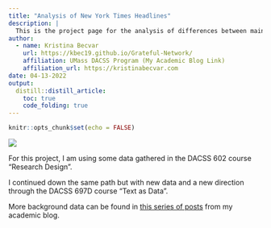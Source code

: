 ```yaml
---
title: "Analysis of New York Times Headlines"
description: |
  This is the project page for the analysis of differences between main and print headlines for New York Times articles published surrounding the U.S. withdrawal of the military in Afghanistan.
author:
  - name: Kristina Becvar
    url: https://kbec19.github.io/Grateful-Network/
    affiliation: UMass DACSS Program (My Academic Blog Link)
    affiliation_url: https://kristinabecvar.com
date: 04-13-2022
output:
  distill::distill_article:
    toc: true
    code_folding: true
---
```


```r
knitr::opts_chunk$set(echo = FALSE)

```

![](new.png)

For this project, I am using some data gathered in the DACSS 602 course "Research Design". 

I continued down the same path but with new data and a new direction through the DACSS 697D course "Text as Data".

More background data can be found in [this series of posts](https://www.kristinabecvar.com/blog.html#category:text as data){target="_blank"} from my academic blog.



